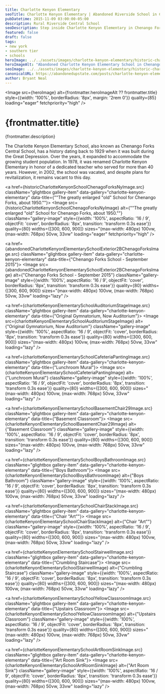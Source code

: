 ```yaml
---
title: Charlotte Kenyon Elementary
seoTitle: Charlotte Kenyon Elementary | Abandoned Riverside School in Chenango Forks NY
pubDatetime: 2015-11-09 03:00:00-05:00
description: Rural Riverside Central School
seoDescription: Step inside Charlotte Kenyon Elementary in Chenango Forks, New York, a riverside school left with stacked chairs, art room sinks, and quiet hallways.
featured: false
draft: false
tags:
- new york
- southern tier
- schools
heroImage: ../../assets/images/charlotte-kenyon-elementary/historic-charlotte-kenyon-school-chenago-forks.jpg
heroImageAlt: "Abandoned Charlotte Kenyon Elementary School in Chenango Forks, New York"
seoImage: ../../assets/images/charlotte-kenyon-elementary/historic-charlotte-kenyon-school-chenago-forks.jpg
canonicalURL: https://abandonedupstate.com/posts/charlotte-kenyon-elementary/
author: Bryant Neal
---
```





<Image 
  src={heroImage} 
  alt={frontmatter.heroImageAlt ?? frontmatter.title}
  style={{width: '100%', borderRadius: '8px', margin: '2rem 0'}}
  quality={85}
  loading="eager"
  fetchpriority="high"
/>

# {frontmatter.title}
<p className="post-tagline" style={{ color: "#b9975c" }}>{frontmatter.description}</p>

The Charlotte Kenyon Elementary School, also known as Chenango Forks Central School, has a history dating back to 1929 when it was built during the Great Depression. Over the years, it expanded to accommodate the growing student population. In 1978, it was renamed Charlotte Kenyon Elementary in honor of a dedicated teacher who served for more than 40 years. However, in 2002, the school was vacated, and despite plans for revitalization, it remains vacant to this day.


<div className="gallery gallery--two">

<a href={historicCharlotteKenyonSchoolChenagoForksNyImage.src} className="glightbox gallery-item" data-gallery="charlotte-kenyon-elementary" data-title={"\"The greatly enlarged \"old\" School for Chenango Forks, about 1950.\""}>
  <Image 
    src={historicCharlotteKenyonSchoolChenagoForksNyImage} 
    alt={"\"The greatly enlarged \"old\" School for Chenango Forks, about 1950.\""}
    className="gallery-image" 
    style={{width: '100%', aspectRatio: '16 / 9', objectFit: 'cover', borderRadius: '8px', transition: 'transform 0.3s ease'}}
    quality={80}
    widths={[300, 600, 900]}
    sizes="(max-width: 480px) 100vw, (max-width: 768px) 50vw, 33vw"
    loading="eager"
    fetchpriority="high"
  />
</a>

<a href={abandonedCharlotteKenyonElementarySchoolExterior2BChenagoForksImage.src} className="glightbox gallery-item" data-gallery="charlotte-kenyon-elementary" data-title={"Chenango Forks School - September 2015"}>
  <Image 
    src={abandonedCharlotteKenyonElementarySchoolExterior2BChenagoForksImage} 
    alt={"Chenango Forks School - September 2015"}
    className="gallery-image" 
    style={{width: '100%', aspectRatio: '16 / 9', objectFit: 'cover', borderRadius: '8px', transition: 'transform 0.3s ease'}}
    quality={80}
    widths={[300, 600, 900]}
    sizes="(max-width: 480px) 100vw, (max-width: 768px) 50vw, 33vw"
    loading="lazy"
  />
</a>

<a href={charlotteKenyonElementarySchoolAuditoriumStageImage.src} className="glightbox gallery-item" data-gallery="charlotte-kenyon-elementary" data-title={"Original Gymnatorium, Now Auditorium"}>
  <Image 
    src={charlotteKenyonElementarySchoolAuditoriumStageImage} 
    alt={"Original Gymnatorium, Now Auditorium"}
    className="gallery-image" 
    style={{width: '100%', aspectRatio: '16 / 9', objectFit: 'cover', borderRadius: '8px', transition: 'transform 0.3s ease'}}
    quality={80}
    widths={[300, 600, 900]}
    sizes="(max-width: 480px) 100vw, (max-width: 768px) 50vw, 33vw"
    loading="lazy"
  />
</a>

<a href={charlotteKenyonElementarySchoolCafeteriaPantingImage.src} className="glightbox gallery-item" data-gallery="charlotte-kenyon-elementary" data-title={"Lunchroom Mural"}>
  <Image 
    src={charlotteKenyonElementarySchoolCafeteriaPantingImage} 
    alt={"Lunchroom Mural"}
    className="gallery-image" 
    style={{width: '100%', aspectRatio: '16 / 9', objectFit: 'cover', borderRadius: '8px', transition: 'transform 0.3s ease'}}
    quality={80}
    widths={[300, 600, 900]}
    sizes="(max-width: 480px) 100vw, (max-width: 768px) 50vw, 33vw"
    loading="lazy"
  />
</a>

<a href={charlotteKenyonElementarySchoolBasementChair29Image.src} className="glightbox gallery-item" data-gallery="charlotte-kenyon-elementary" data-title={"Basement Classroom"}>
  <Image 
    src={charlotteKenyonElementarySchoolBasementChair29Image} 
    alt={"Basement Classroom"}
    className="gallery-image" 
    style={{width: '100%', aspectRatio: '16 / 9', objectFit: 'cover', borderRadius: '8px', transition: 'transform 0.3s ease'}}
    quality={80}
    widths={[300, 600, 900]}
    sizes="(max-width: 480px) 100vw, (max-width: 768px) 50vw, 33vw"
    loading="lazy"
  />
</a>

<a href={charlotteKenyonElementarySchoolBoysBathroomImage.src} className="glightbox gallery-item" data-gallery="charlotte-kenyon-elementary" data-title={"Boys Bathroom"}>
  <Image 
    src={charlotteKenyonElementarySchoolBoysBathroomImage} 
    alt={"Boys Bathroom"}
    className="gallery-image" 
    style={{width: '100%', aspectRatio: '16 / 9', objectFit: 'cover', borderRadius: '8px', transition: 'transform 0.3s ease'}}
    quality={80}
    widths={[300, 600, 900]}
    sizes="(max-width: 480px) 100vw, (max-width: 768px) 50vw, 33vw"
    loading="lazy"
  />
</a>

<a href={charlotteKenyonElementarySchoolChairStackImage.src} className="glightbox gallery-item" data-gallery="charlotte-kenyon-elementary" data-title={"Chair \"Art\""}>
  <Image 
    src={charlotteKenyonElementarySchoolChairStackImage} 
    alt={"Chair \"Art\""}
    className="gallery-image" 
    style={{width: '100%', aspectRatio: '16 / 9', objectFit: 'cover', borderRadius: '8px', transition: 'transform 0.3s ease'}}
    quality={80}
    widths={[300, 600, 900]}
    sizes="(max-width: 480px) 100vw, (max-width: 768px) 50vw, 33vw"
    loading="lazy"
  />
</a>

<a href={charlotteKenyonElementarySchoolStairwellImage.src} className="glightbox gallery-item" data-gallery="charlotte-kenyon-elementary" data-title={"Crumbling Staircase"}>
  <Image 
    src={charlotteKenyonElementarySchoolStairwellImage} 
    alt={"Crumbling Staircase"}
    className="gallery-image" 
    style={{width: '100%', aspectRatio: '16 / 9', objectFit: 'cover', borderRadius: '8px', transition: 'transform 0.3s ease'}}
    quality={80}
    widths={[300, 600, 900]}
    sizes="(max-width: 480px) 100vw, (max-width: 768px) 50vw, 33vw"
    loading="lazy"
  />
</a>

<a href={charlotteKenyonElementarySchoolYellowClassroomImage.src} className="glightbox gallery-item" data-gallery="charlotte-kenyon-elementary" data-title={"Upstairs Classroom"}>
  <Image 
    src={charlotteKenyonElementarySchoolYellowClassroomImage} 
    alt={"Upstairs Classroom"}
    className="gallery-image" 
    style={{width: '100%', aspectRatio: '16 / 9', objectFit: 'cover', borderRadius: '8px', transition: 'transform 0.3s ease'}}
    quality={80}
    widths={[300, 600, 900]}
    sizes="(max-width: 480px) 100vw, (max-width: 768px) 50vw, 33vw"
    loading="lazy"
  />
</a>

<a href={charlotteKenyonElementarySchoolArtRoomSinkImage.src} className="glightbox gallery-item" data-gallery="charlotte-kenyon-elementary" data-title={"Art Room Sink"}>
  <Image 
    src={charlotteKenyonElementarySchoolArtRoomSinkImage} 
    alt={"Art Room Sink"}
    className="gallery-image" 
    style={{width: '100%', aspectRatio: '16 / 9', objectFit: 'cover', borderRadius: '8px', transition: 'transform 0.3s ease'}}
    quality={80}
    widths={[300, 600, 900]}
    sizes="(max-width: 480px) 100vw, (max-width: 768px) 50vw, 33vw"
    loading="lazy"
  />
</a>

</div>

